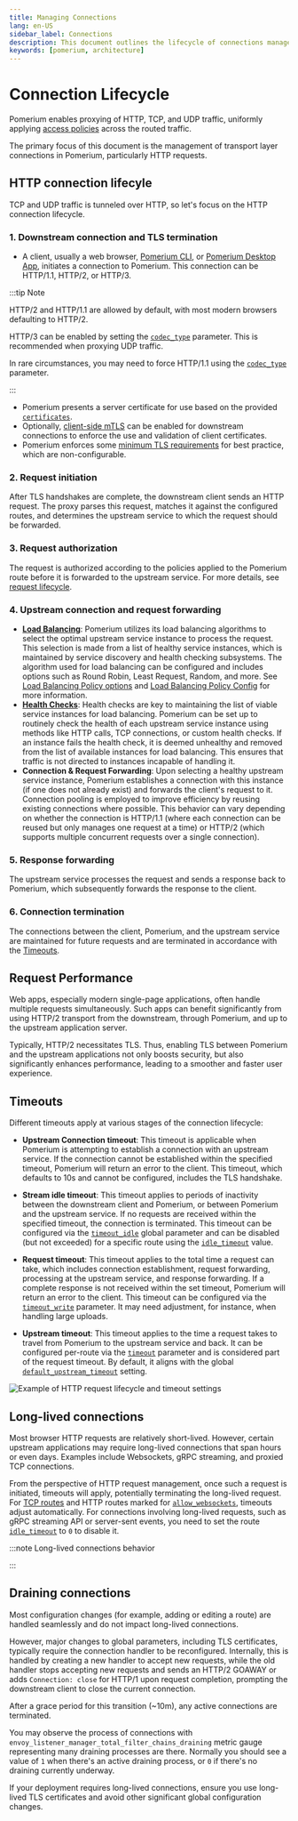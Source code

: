 ```yaml
---
title: Managing Connections
lang: en-US
sidebar_label: Connections
description: This document outlines the lifecycle of connections managed by Pomerium, including TCP and HTTP connections.
keywords: [pomerium, architecture]
---
```



# Connection Lifecycle

Pomerium enables proxying of HTTP, TCP, and UDP traffic, uniformly applying [access policies](/docs/capabilities/authorization) across the routed traffic.

The primary focus of this document is the management of transport layer connections in Pomerium, particularly HTTP requests.

## HTTP connection lifecyle

TCP and UDP traffic is tunneled over HTTP, so let's focus on the HTTP connection lifecycle.

### 1. Downstream connection and TLS termination

- A client, usually a web browser, [Pomerium CLI](/docs/deploy/clients), or [Pomerium Desktop App](/docs/deploy/clients), initiates a connection to Pomerium. This connection can be HTTP/1.1, HTTP/2, or HTTP/3.

:::tip Note

HTTP/2 and HTTP/1.1 are allowed by default, with most modern browsers defaulting to HTTP/2.

HTTP/3 can be enabled by setting the [`codec_type`](/docs/reference/codec-type) parameter. This is recommended when proxying UDP traffic.

In rare circumstances, you may need to force HTTP/1.1 using the [`codec_type`](/docs/reference/codec-type) parameter.

:::

- Pomerium presents a server certificate for use based on the provided [`certificates`](/docs/reference/certificates#certificates).
- Optionally, [client-side mTLS](/docs/internals/certificates-and-tls) can be enabled for downstream connections to enforce the use and validation of client certificates.
- Pomerium enforces some [minimum TLS requirements](/docs/internals/security#downstream-tls) for best practice, which are non-configurable.

### 2. Request initiation

After TLS handshakes are complete, the downstream client sends an HTTP request. The proxy parses this request, matches it against the configured routes, and determines the upstream service to which the request should be forwarded.

### 3. Request authorization

The request is authorized according to the policies applied to the Pomerium route before it is forwarded to the upstream service. For more details, see [request lifecycle](/docs/internals/architecture#the-lifecycle-of-a-request).

### 4. Upstream connection and request forwarding

- **[Load Balancing](/docs/capabilities/routing#load-balancer)**: Pomerium utilizes its load balancing algorithms to select the optimal upstream service instance to process the request. This selection is made from a list of healthy service instances, which is maintained by service discovery and health checking subsystems. The algorithm used for load balancing can be configured and includes options such as Round Robin, Least Request, Random, and more. See [Load Balancing Policy options](/docs/reference/routes/load-balancing#load-balancing-policy-options) and [Load Balancing Policy Config](/docs/reference/routes/load-balancing-policy-config) for more information.
- **[Health Checks](/docs/reference/routes/load-balancing#health-checks)**: Health checks are key to maintaining the list of viable service instances for load balancing. Pomerium can be set up to routinely check the health of each upstream service instance using methods like HTTP calls, TCP connections, or custom health checks. If an instance fails the health check, it is deemed unhealthy and removed from the list of available instances for load balancing. This ensures that traffic is not directed to instances incapable of handling it.
- **Connection & Request Forwarding**: Upon selecting a healthy upstream service instance, Pomerium establishes a connection with this instance (if one does not already exist) and forwards the client's request to it. Connection pooling is employed to improve efficiency by reusing existing connections where possible. This behavior can vary depending on whether the connection is HTTP/1.1 (where each connection can be reused but only manages one request at a time) or HTTP/2 (which supports multiple concurrent requests over a single connection).

### 5. Response forwarding

The upstream service processes the request and sends a response back to Pomerium, which subsequently forwards the response to the client.

### 6. Connection termination

The connections between the client, Pomerium, and the upstream service are maintained for future requests and are terminated in accordance with the [Timeouts](#timeouts).

## Request Performance

Web apps, especially modern single-page applications, often handle multiple requests simultaneously. Such apps can benefit significantly from using HTTP/2 transport from the downstream, through Pomerium, and up to the upstream application server.

Typically, HTTP/2 necessitates TLS. Thus, enabling TLS between Pomerium and the upstream applications not only boosts security, but also significantly enhances performance, leading to a smoother and faster user experience.

## Timeouts

Different timeouts apply at various stages of the connection lifecycle:

- **Upstream Connection timeout**: This timeout is applicable when Pomerium is attempting to establish a connection with an upstream service. If the connection cannot be established within the specified timeout, Pomerium will return an error to the client. This timeout, which defaults to 10s and cannot be configured, includes the TLS handshake.

- **Stream idle timeout**: This timeout applies to periods of inactivity between the downstream client and Pomerium, or between Pomerium and the upstream service. If no requests are received within the specified timeout, the connection is terminated. This timeout can be configured via the [`timeout_idle`](/docs/reference/global-timeouts) global parameter and can be disabled (but not exceeded) for a specific route using the [`idle_timeout`](/docs/reference/routes/timeouts#idle-timeout) value.

- **Request timeout**: This timeout applies to the total time a request can take, which includes connection establishment, request forwarding, processing at the upstream service, and response forwarding. If a complete response is not received within the set timeout, Pomerium will return an error to the client. This timeout can be configured via the [`timeout_write`](/docs/reference/global-timeouts) parameter. It may need adjustment, for instance, when handling large uploads.

- **Upstream timeout**: This timeout applies to the time a request takes to travel from Pomerium to the upstream service and back. It can be configured per-route via the [`timeout`](/docs/reference/routes/timeouts#route-timeout) parameter and is considered part of the request timeout. By default, it aligns with the global [`default_upstream_timeout`](/docs/reference/global-timeouts#default-upstream-timeout) setting.

![Example of HTTP request lifecycle and timeout settings](./img/timeouts-http-request/timeouts-http-diagram.png)

## Long-lived connections

Most browser HTTP requests are relatively short-lived. However, certain upstream applications may require long-lived connections that span hours or even days. Examples include Websockets, gRPC streaming, and proxied TCP connections.

From the perspective of HTTP request management, once such a request is initiated, timeouts will apply, potentially terminating the long-lived request. For [TCP routes](/docs/capabilities/non-http) and HTTP routes marked for [`allow_websockets`](/docs/reference/routes/timeouts#websocket-connections), timeouts adjust automatically. For connections involving long-lived requests, such as gRPC streaming API or server-sent events, you need to set the route [`idle_timeout`](/docs/reference/routes/timeouts#idle-timeout) to `0` to disable it.

:::note Long-lived connections behavior

<LongLivedConnections />

:::

## Draining connections

Most configuration changes (for example, adding or editing a route) are handled seamlessly and do not impact long-lived connections.

However, major changes to global parameters, including TLS certificates, typically require the connection handler to be reconfigured. Internally, this is handled by creating a new handler to accept new requests, while the old handler stops accepting new requests and sends an HTTP/2 GOAWAY or adds `Connection: close` for HTTP/1 upon request completion, prompting the downstream client to close the current connection.

After a grace period for this transition (~10m), any active connections are terminated.

You may observe the process of connections with `envoy_listener_manager_total_filter_chains_draining` metric gauge representing many draining processes are there. Normally you should see a value of `1` when there's an active draining process, or `0` if there's no draining currently underway.

If your deployment requires long-lived connections, ensure you use long-lived TLS certificates and avoid other significant global configuration changes.
